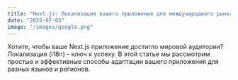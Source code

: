 ```yaml
---
title: "Next.js: Локализация вашего приложения для международного рынка"
date: "2025-07-03"
image: "/images/google.png"
---
```


<div className="text-center text-gray-300 dark:text-gray-400 leading-relaxed font-medium mb-8">
  Хотите, чтобы ваше Next.js приложение достигло мировой аудитории? Локализация (i18n) - ключ к успеху. В этой статье мы рассмотрим простые и эффективные способы адаптации вашего приложения для разных языков и регионов.
</div>

